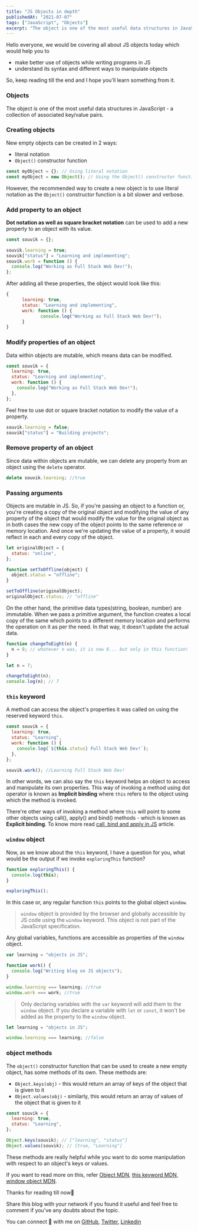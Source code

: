 ```yaml
---
title: "JS Objects in depth"
publishedAt: "2021-07-07"
tags: ["JavaScript", "Objects"]
excerpt: "The object is one of the most useful data structures in JavaScript - a collection of associated key/value pairs."
---
```


Hello everyone, we would be covering all about JS objects today which would help you to

- make better use of objects while writing programs in JS
- understand its syntax and different ways to manipulate objects

So, keep reading till the end and I hope you'll learn something from it.

### Objects

The object is one of the most useful data structures in JavaScript - a collection of associated key/value pairs.

### Creating objects

New empty objects can be created in 2 ways:

- literal notation
- `Object()` constructor function

```javascript
const myObject = {}; // Using literal notation
const myObject = new Object(); // Using the Object() constructor function
```

However, the recommended way to create a new object is to use literal notation as the `Object()` constructor function is a bit slower and verbose.

### Add property to an object

**Dot notation as well as square bracket notation** can be used to add a new property to an object with its value.

```javascript
const souvik = {};

souvik.learning = true;
souvik["status"] = "Learning and implementing";
souvik.work = function () {
  console.log("Working as Full Stack Web Dev!");
};
```

After adding all these properties, the object would look like this:

```javascript
{
      learning: true,
      status: "Learning and implementing",
      work: function () {
             console.log("Working as Full Stack Web Dev!");
      }
}
```

### Modify properties of an object

Data within objects are mutable, which means data can be modified.

```javascript
const souvik = {
  learning: true,
  status: "Learning and implementing",
  work: function () {
    console.log("Working as Full Stack Web Dev!");
  },
};
```

Feel free to use dot or square bracket notation to modify the value of a property.

```javascript
souvik.learning = false;
souvik["status"] = "Building projects";
```

### Remove property of an object

Since data within objects are mutable, we can delete any property from an object using the `delete` operator.

```javascript
delete souvik.learning; //true
```

### Passing arguments

Objects are mutable in JS. So, if you're passing an object to a function or, you're creating a copy of the original object and modifying the value of any property of the object that would modify the value for the original object as in both cases the new copy of the object points to the same reference or memory location. And once we're updating the value of a property, it would reflect in each and every copy of the object.

```javascript
let originalObject = {
  status: "online",
};

function setToOffline(object) {
  object.status = "offline";
}

setToOffline(originalObject);
originalObject.status; // "offline"
```

On the other hand, the primitive data types(string, boolean, number) are immutable. When we pass a primitive argument, the function creates a local copy of the same which points to a different memory location and performs the operation on it as per the need. In that way, it doesn't update the actual data.

```javascript
function changeToEight(n) {
  n = 8; // whatever n was, it is now 8... but only in this function!
}

let n = 7;

changeToEight(n);
console.log(n); // 7
```

### `this` keyword

A method can access the object's properties it was called on using the reserved keyword `this`.

```javascript
const souvik = {
  learning: true,
  status: "Learning",
  work: function () {
    console.log(`${this.status} Full Stack Web Dev!`);
  },
};

souvik.work(); //Learning Full Stack Web Dev!
```

In other words, we can also say the `this` keyword helps an object to access and manipulate its own properties. This way of invoking a method using dot operator is known as **Implicit binding** where `this` refers to the object using which the method is invoked.

There're other ways of invoking a method where `this` will point to some other objects using call(), apply() and bind() methods - which is known as **Explicit binding**. To know more read [call, bind and apply in JS](https://sjsouvik.hashnode.dev/call-apply-and-bind-in-js) article.

### `window` object

Now, as we know about the `this` keyword, I have a question for you, what would be the output if we invoke `exploringThis` function?

```javascript
function exploringThis() {
  console.log(this);
}

exploringThis();
```

In this case or, any regular function `this` points to the global object `window`.

> `window` object is provided by the browser and globally accessible by JS code using the `window` keyword. This object is not part of the JavaScript specification.

Any global variables, functions are accessible as properties of the `window` object.

```javascript
var learning = "objects in JS";

function work() {
  console.log("Writing blog on JS objects");
}

window.learning === learning; //true
window.work === work; //true
```

> Only declaring variables with the `var` keyword will add them to the `window` object. If you declare a variable with `let` or `const`, it won't be added as the property to the `window` object.

```javascript
let learning = "objects in JS";

window.learning === learning; //false
```

### object methods

The `object()` constructor function that can be used to create a new empty object, has some methods of its own. These methods are:

- `Object.keys(obj)` - this would return an array of keys of the object that is given to it
- `Object.values(obj)` - similarly, this would return an array of values of the object that is given to it

```javascript
const souvik = {
  learning: true,
  status: "Learning",
};

Object.keys(souvik); // ["learning", "status"]
Object.values(souvik); // [true, "Learning"]
```

These methods are really helpful while you want to do some manipulation with respect to an object's keys or values.

If you want to read more on this, refer [Object MDN](https://developer.mozilla.org/en-US/docs/Web/JavaScript/Reference/Global_Objects/Object), [this keyword MDN](https://developer.mozilla.org/en-US/docs/Web/JavaScript/Reference/Operators/this), [window object MDN](https://developer.mozilla.org/en-US/docs/Glossary/Global_object).

Thanks for reading till now🙏

Share this blog with your network if you found it useful and feel free to comment if you've any doubts about the topic.

You can connect 👋 with me on [GitHub](https://github.com/sjsouvik), [Twitter](https://twitter.com/sjsouvik), [Linkedin](https://www.linkedin.com/in/souvik-jana)
